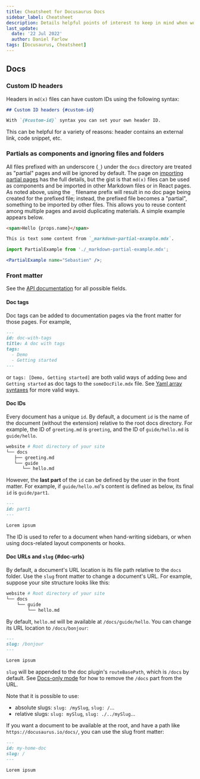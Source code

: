 ```yaml
---
title: Cheatsheet for Docusaurus Docs
sidebar_label: Cheatsheet
description: Details helpful points of interest to keep in mind when working with a Docusaurus project.
last_update: 
  date: '22 Jul 2022'
  author: Daniel Farlow
tags: [Docusaurus, Cheatsheet]
---
```


## Docs

### Custom ID headers

Headers in `md(x)` files can have custom IDs using the following syntax:

```md 
## Custom ID headers {#custom-id}

With `{#custom-id}` syntax you can set your own header ID.
```

This can be helpful for a variety of reasons: header contains an external link, code snippet, etc.

### Partials as components and ignoring files and folders

All files prefixed with an underscore (`_`) under the `docs` directory are treated as "partial" pages and will be ignored by default. The page on [importing partial pages](https://docusaurus.io/docs/markdown-features/react#importing-markdown) has the full details, but the gist is that `md(x)` files can be used as components and be imported in other Markdown files or in React pages. As noted above, using the `_` filename prefix will result in no doc page being created for the prefixed file; instead, the prefixed file becomes a "partial", something to be imported by other files. This allows you to reuse content among multiple pages and avoid duplicating materials. A simple example appears below.

```md title="_markdown-partial-example.mdx"
<span>Hello {props.name}</span>

This is text some content from `_markdown-partial-example.mdx`.
```

```jsx title="someOtherDoc.mdx"
import PartialExample from './_markdown-partial-example.mdx';

<PartialExample name="Sebastien" />;
```

### Front matter

See the [API documentation](https://docusaurus.io/docs/api/plugins/@docusaurus/plugin-content-docs#markdown-front-matter) for all possible fields.

#### Doc tags

Doc tags can be added to documentation pages via the front matter for those pages. For example,

```md title="someDocFile.mdx"
---
id: doc-with-tags
title: A doc with tags
tags:
  - Demo
  - Getting started
---
```

or `tags: [Demo, Getting started]` are both valid ways of adding `Demo` and `Getting started` as doc tags to the `someDocFile.mdx` file. See [Yaml array syntaxes](https://www.w3schools.io/file/yaml-arrays/) for more valid ways.

#### Doc IDs

Every document has a unique `id`. By default, a document `id` is the name of the document (without the extension) relative to the root docs directory. For example, the ID of `greeting.md` is `greeting`, and the ID of `guide/hello.md` is `guide/hello`.

```bash
website # Root directory of your site
└── docs
   ├── greeting.md
   └── guide
      └── hello.md
```

However, the **last part** of the `id` can be defined by the user in the front matter. For example, if `guide/hello.md`'s content is defined as below, its final `id` is `guide/part1`.

```md 
---
id: part1
---

Lorem ipsum
```

The ID is used to refer to a document when hand-writing sidebars, or when using docs-related layout components or hooks.

#### Doc URLs and `slug` {#doc-urls}

By default, a document's URL location is its file path relative to the `docs` folder. Use the `slug` front matter to change a document's URL. For example, suppose your site structure looks like this:

```bash 
website # Root directory of your site
└── docs
    └── guide
        └── hello.md
```

By default, `hello.md` will be available at `/docs/guide/hello`. You can change its URL location to `/docs/bonjour`:

```md
---
slug: /bonjour
---

Lorem ipsum
```

`slug` will be appended to the doc plugin's `routeBasePath`, which is `/docs` by default. See [Docs-only mode](https://docusaurus.io/docs/create-doc#docs-only-mode) for how to remove the `/docs` part from the URL.

Note that it is possible to use:

- absolute slugs: `slug: /mySlug`, `slug: /`...
- relative slugs: `slug: mySlug`, `slug: ./../mySlug`...

If you want a document to be available at the root, and have a path like `https://docusaurus.io/docs/`, you can use the slug front matter:

```md
---
id: my-home-doc
slug: /
---

Lorem ipsum
```
